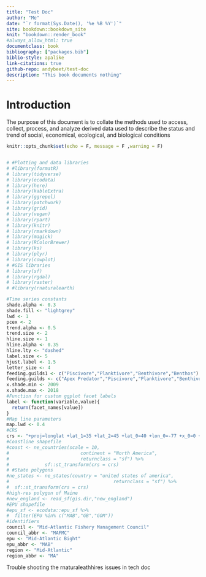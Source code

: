 ---
title: "Test Doc"
author: "Me"
date: "`r format(Sys.Date(), '%e %B %Y')`"
site: bookdown::bookdown_site
knit: "bookdown::render_book"
#always_allow_html: true
documentclass: book
bibliography: ["packages.bib"]
biblio-style: apalike
link-citations: true
github-repo: andybeet/test-doc
description: "This book documents nothing"
---

# Introduction {-}

The purpose of this document is to collate the methods used to access, collect, process, and analyze derived data used to describe the status and trend of social, economical, ecological, and biological conditions 

```{r setup, echo=F, message = F ,warning = F}
knitr::opts_chunk$set(echo = F, message = F ,warning = F) 


# #Plotting and data libraries
# #library(formatR)
# library(tidyverse)
# library(ecodata)
# library(here)
# library(kableExtra)
# library(ggrepel)
# library(patchwork)
# library(grid)
# library(vegan)
# library(rpart)
# library(knitr)
# library(rmarkdown)
# library(magick)
# library(RColorBrewer)
# library(ks)
# library(plyr)
# library(cowplot)
# #GIS libraries
# library(sf)
# library(rgdal)
# library(raster)
# #library(rnaturalearth)

#Time series constants
shade.alpha <- 0.3
shade.fill <- "lightgrey"
lwd <- 1
pcex <- 2
trend.alpha <- 0.5
trend.size <- 2
hline.size <- 1
hline.alpha <- 0.35
hline.lty <- "dashed"
label.size <- 5
hjust.label <- 1.5
letter_size <- 4
feeding.guilds1 <- c("Piscivore","Planktivore","Benthivore","Benthos")
feeding.guilds <- c("Apex Predator","Piscivore","Planktivore","Benthivore","Benthos")
x.shade.min <- 2009
x.shade.max <- 2018
#Function for custom ggplot facet labels
label <- function(variable,value){
  return(facet_names[value])
}
#Map line parameters
map.lwd <- 0.4
#CRS
crs <- "+proj=longlat +lat_1=35 +lat_2=45 +lat_0=40 +lon_0=-77 +x_0=0 +y_0=0 +datum=NAD83 +no_defs +ellps=GRS80 +towgs84=0,0,0"
#Coastline shapefile
#coast <- ne_countries(scale = 10,
#                          continent = "North America",
#                          returnclass = "sf") %>%
#             sf::st_transform(crs = crs)
# #State polygons
#ne_states <- ne_states(country = "united states of america",
#                                      returnclass = "sf") %>%
#  sf::st_transform(crs = crs)
#high-res polygon of Maine
#new_england <- read_sf(gis.dir,"new_england")
#EPU shapefile
#epu_sf <- ecodata::epu_sf %>% 
#  filter(EPU %in% c("MAB","GB","GOM"))
#identifiers
council <- "Mid-Atlantic Fishery Management Council"
council_abbr <- "MAFMC"
epu <- "Mid-Atlantic Bight"
epu_abbr <- "MAB"
region <- "Mid-Atlantic"
region_abbr <- "MA"
```

Trouble shooting the rnaturaleathhires issues in tech doc
